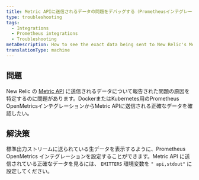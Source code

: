 ```yaml
---
title: Metric APIに送信されるデータの問題をデバッグする（Prometheusインテグレーション）
type: troubleshooting
tags:
  - Integrations
  - Prometheus integrations
  - Troubleshooting
metaDescription: How to see the exact data being sent to New Relic's Metric API from your Prometheus OpenMetrics integration for Docker or Kubernetes.
translationType: machine
---
```


## 問題

New Relic の [Metric API](/docs/data-ingest-apis/get-data-new-relic/metric-api/introduction-metric-api) に送信されるデータについて報告された問題の原因を特定するのに問題があります。DockerまたはKubernetes用のPrometheus OpenMetricsインテグレーションからMetric APIに送信される正確なデータを確認したい。

## 解決策

標準出力ストリームに送られている生データを表示するように、Prometheus OpenMetrics インテグレーションを設定することができます。Metric API に送信されている正確なデータを見るには、 `EMITTERS` 環境変数を `" api,stdout"` に設定してください。
